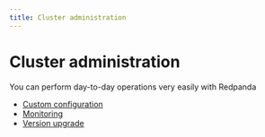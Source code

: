```yaml
---
title: Cluster administration
---
```


<head>
    <meta name="title" content="Cluster administration | Redpanda Docs"/>
    <meta name="description" content="Redpanda cluster configuration general information."/>
    <link rel="canonical" href="https://docs.redpanda.com/docs/manage/cluster-maintenance/" />
</head>

# Cluster administration

You can perform day-to-day operations very easily with Redpanda

- [Custom configuration](./configuration)
- [Monitoring](./monitoring)
- [Version upgrade](./version-upgrade)